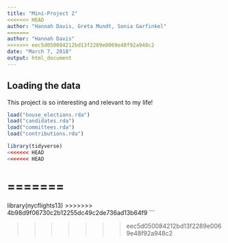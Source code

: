 ```yaml
---
title: "Mini-Project 2"
<<<<<<< HEAD
author: "Hannah Davis, Greta Mundt, Sonia Garfinkel"
=======
author: "Hannah Davis"
>>>>>>> eec5d050084212bd13f2289e0069e48f92a948c2
date: "March 7, 2018"
output: html_document
---
```



## Loading the data

This project is so interesting and relevant to my life!

```r
load("house_elections.rda")
load("candidates.rda")
load("committees.rda")
load("contributions.rda")


```
```r
library(tidyverse)
<<<<<<< HEAD
<<<<<<< HEAD
```
=======
=======
library(nycflights13)
>>>>>>> 4b98d9f06730c2b12255dc49c2de736ad13b64f9
```

>>>>>>> eec5d050084212bd13f2289e0069e48f92a948c2
